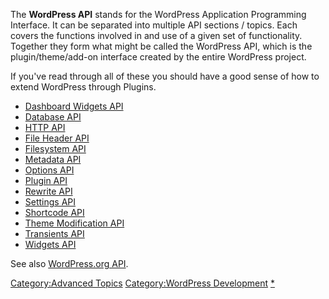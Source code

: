 {{Languages|
{{en|WordPress API's}}
{{ja|WordPress API}}
{{ko|WordPress API's}}
{{th|WordPress API's}}
}}

The '''WordPress API''' stands for the WordPress Application Programming Interface. It can be separated into multiple API sections / topics. Each covers the functions involved in and use of a given set of functionality. Together they form what might be called the WordPress API, which is the plugin/theme/add-on interface created by the entire WordPress project.

If you've read through all of these you should have a good sense of how to extend WordPress through Plugins.

* [[Dashboard Widgets API]]
* [[Database API]]
* [[HTTP API]]
* [[File Header API]]
* [[Filesystem API]]
* [[Metadata API]]
* [[Options API]]
* [[Plugin API]]
* [[Rewrite API]]
* [[Settings API]]
* [[Shortcode API]]
* [[Theme Modification API]]
* [[Transients API]]
* [[Widgets API]]

See also [[WordPress.org API]].

{{DEFAULTSORT:API}}
[[Category:Advanced Topics]]
[[Category:WordPress Development]]
[[Category:API|*]]
